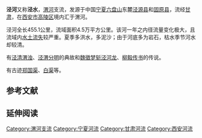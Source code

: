 
{{Infobox River
  | river_name      = 泾河
  | image_name      = File:7001在泾河上 03.jpg
  | image_size      = 
  | caption         = 
  | origin          = [[宁夏|宁夏]][[六盘山|六盘山]][[泾源县|泾源县]]和[[固原县|固原县]]
  | mouth           = [[陕西省|陕西省]][[西安市|西安市]][[高陵区|高陵区]]入[[渭河|渭河]]
  | basin_countries = {{PRC}}
  | length          = 455.1 公里
  | elevation       = 
  | mouth_elevation = 
  | discharge       = 
  | watershed       = 45000 平方公里
}}
'''泾河'''又称'''泾水'''，[[渭河|渭河]]支流，发源于中国[[宁夏|宁夏]][[六盘山|六盘山]]东麓[[泾源县|泾源县]]和[[固原县|固原县]]，流经[[甘肃|甘肃]]，在[[西安市|西安市]][[高陵区|高陵区]]境内汇于渭河。

泾河全长455.1公里，流域面积4.5万平方公里。该河一年之内径流量变化极大，且流域内[[水土流失|水土流失]]较严重。夏季多洪水，多泥沙；由于河底多为岩石，枯水季节河水却较清。

有[[泾清渭浊|泾清渭浊]]、[[泾渭分明|泾渭分明]]的典故和[[魏徵|魏徵]][[梦斩泾河龙|梦斩泾河龙]]、[[柳毅传书|柳毅传书]]的传说。

有古迹[[郑国渠|郑国渠]]、[[白渠|白渠]]等。

==参考文献==
{{reflist}}

== 延伸阅读 ==
{{Wikisource further reading}}

{{八水绕长安}}
{{黄河|nocat}}
[[Category:渭河支流|Category:渭河支流]]
[[Category:宁夏河流|Category:宁夏河流]]
[[Category:甘肃河流|Category:甘肃河流]]
[[Category:西安河流|Category:西安河流]]